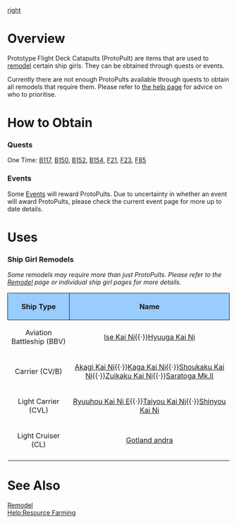 [[file:Prototype_Flight_Deck_Catapult.png|right]]
=Overview=
Prototype Flight Deck Catapults (ProtoPult) are items that are used to [[Remodel (Mechanic)|remodel]] certain ship girls. They can be obtained through quests or events. 

Currently there are not enough ProtoPults available through quests to obtain all remodels that require them. Please refer to [[Help:Ship Priority|the help page]] for advice on who to prioritise.

=How to Obtain=
===Quests===

One Time: [[Quests#B117|B117]], 
[[Quests#B150|B150]], 
[[Quests#B152|B152]], 
[[Quests#B154|B154]], 
[[Quests#F21|F21]], 
[[Quests#F23|F23]], 
[[Quests#F85|F85]]

===Events===

Some [[Events]] will reward ProtoPults. Due to uncertainty in whether an event will award ProtoPults, please check the current event page for more up to date details.

=Uses=
===Ship Girl Remodels===

''Some remodels may require more than just ProtoPults. Please refer to the [[Remodel (Menu)|Remodel]] page or individual ship girl pages for more details.''

{| class="wikitable"
!style="text-align: center; border-radius: 6px 0 0 0; border-style: solid; border-width: 1px; background-color:#99CCFF;"|Ship Type
!style="text-align: center; border-radius: 0 6px 0 0; border-style: solid; border-width: 1px; background-color:#99CCFF;" |Name
|-
| style="text-align:center;"|Aviation Battleship (BBV)
| style="text-align:center;"|[[Ise|Ise Kai Ni]]{{·}}[[Hyuuga|Hyuuga Kai Ni]]
|-
| style="text-align:center;"|Carrier (CV/B)
| style="text-align:center;"|[[Akagi|Akagi Kai Ni]]{{·}}[[Kaga|Kaga Kai Ni]]{{·}}[[Shoukaku|Shoukaku Kai Ni]]{{·}}[[Zuikaku|Zuikaku Kai Ni]]{{·}}[[Saratoga|Saratoga Mk.II]]
|-
| style="text-align:center;"|Light Carrier (CVL)
| style="text-align:center;"|[[Taigei|Ryuuhou Kai Ni E]]{{·}}[[Taiyou|Taiyou Kai Ni]]{{·}}[[Shinyou|Shinyou Kai Ni]]
|-
| style="text-align:center;"|Light Cruiser (CL)
| style="text-align:center;"|[[Gotland|Gotland andra]]
|-
|}<references/>

{{Clear}}

=See Also=
[[Remodel (Menu)|Remodel]]<br>
[[Help:Resource Farming]]
{{Mechanics}}